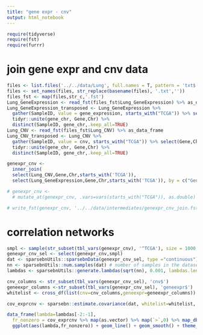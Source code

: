 ```yaml
---
title: "gene expr - cnv"
output: html_notebook
---
```


```r
require(tidyverse)
require(fst)
require(furrr)
```

# join gene expr and cnv data

```r

files <- list.files('../../data/Lung', full.names = T, pattern = 'txt$')
files <- set_names(files, str_replace(basename(files), '.txt',''))
files_fst <- map(files,str_c,'.fst')
Lung_GeneExpression <- read_fst(files_fst$Lung_GeneExpression) %>% as_data_frame
Lung_GeneExpression_transposed <- Lung_GeneExpression %>% 
  gather(SampleID, value = gene_expression, starts_with("TCGA")) %>% select(Gene,Chr,gene_expression,SampleID) %>%
  tidyr::unite(gene_chr, Gene,Chr) %>% 
  distinct(SampleID, gene_chr,.keep_all=TRUE)
Lung_CNV <- read_fst(files_fst$Lung_CNV) %>% as_data_frame
Lung_CNV_transposed <- Lung_CNV %>% 
  gather(SampleID, value = cnv, starts_with("TCGA")) %>% select(Gene,Chr,cnv,SampleID) %>%
  tidyr::unite(gene_chr, Gene,Chr) %>% 
  distinct(SampleID, gene_chr,.keep_all=TRUE)
```

```r
genexpr_cnv <- 
  inner_join(
  select(Lung_CNV,Gene,Chr,starts_with('TCGA')),
  select(Lung_GeneExpression,Gene,Chr,starts_with('TCGA')), by = c("Gene","Chr"), suffix = c('.cnv','.geneexpr'))

# genexpr_cnv <- 
  # mutate_at(genexpr_cnv, .vars=vars(starts_with("TCGA")), as.double)

# write_fst(genexpr_cnv, '../../data/intermediates/genexpr_cnv_join.fst' )
```

# correlation networks

```r
smpl <- sample(str_subset(tbl_vars(genexpr_cnv), '^TCGA'), size = 1000, replace = F)
genexpr_cnv_sel <- select(genexpr_cnv,smpl) 
dat <- sparsebnUtils::sparsebnData(genexpr_cnv_sel, type ="continuous")
nn <- sparsebnUtils::num.samples(dat) # number of samples in the dataset / equivalent to nrow(dat$data)
lambdas <- sparsebnUtils::generate.lambdas(sqrt(nn), 0.001, lambdas.length = 100, scale = "linear")

cnv_columns <- str_subset(tbl_vars(genexpr_cnv_sel), 'cnv$')
geneexpr_columns <-str_subset(tbl_vars(genexpr_cnv_sel), 'geneexpr$')
whitelist <- cross_df(list(cnv=cnv_columns,geneexpr=geneexpr_columns)) %>% as.matrix
```

```r
cov_exprcnv <- sparsebn::estimate.covariance(dat, whitelist=whitelist, lambdas=lambdas)
```


```r
data_frame(lambda=lambdas[-2:-1], 
  fr_nonzero = cov_exprcnv %>% map(as.vector) %>% map(`>`,0) %>% map_dbl(mean)) %>% 
  ggplot(aes(lambda,fr_nonzero)) + geom_line() + geom_smooth() + theme_minimal()


```



